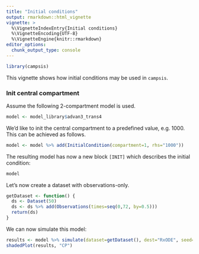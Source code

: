 ```yaml
---
title: "Initial conditions"
output: rmarkdown::html_vignette
vignette: >
  %\VignetteIndexEntry{Initial conditions}
  %\VignetteEncoding{UTF-8}
  %\VignetteEngine{knitr::rmarkdown}
editor_options: 
  chunk_output_type: console
---
```


```r
library(campsis)
```

This vignette shows how initial conditions may be used in `campsis`.

### Init central compartment

Assume the following 2-compartment model is used.

```r
model <- model_library$advan3_trans4
```

We'd like to init the central compartment to a predefined value, e.g. 1000.  
This can be achieved as follows.

```r
model <- model %>% add(InitialCondition(compartment=1, rhs="1000"))
```

The resulting model has now a new block `[INIT]` which describes the initial condition:

```r
model
```

Let's now create a dataset with observations-only.

```r
getDataset <- function() {
  ds <- Dataset(50)
  ds <- ds %>% add(Observations(times=seq(0,72, by=0.5)))
  return(ds)
}
```

We can now simulate this model:

```r
results <- model %>% simulate(dataset=getDataset(), dest="RxODE", seed=1)
shadedPlot(results, "CP")
```
